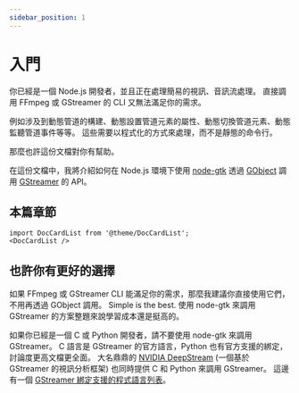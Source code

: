 ```yaml
---
sidebar_position: 1
---
```


# 入門

你已經是一個 Node.js 開發者，並且正在處理簡易的視訊、音訊流處理。
直接調用 FFmpeg 或 GStreamer 的 CLI 又無法滿足你的需求。

例如涉及到動態管道的構建、動態設置管道元素的屬性、動態切換管道元素、動態監聽管道事件等等。
這些需要以程式化的方式來處理，而不是靜態的命令行。

那麼也許這份文檔對你有幫助。

在這份文檔中，我將介紹如何在 Node.js 環境下使用 [node-gtk](https://github.com/romgrk/node-gtk) 透過 [GObject](https://docs.gtk.org/gobject/) 調用 [GStreamer](https://gstreamer.freedesktop.org/) 的 API。

## 本篇章節

```mdx-code-block
import DocCardList from '@theme/DocCardList';
<DocCardList />
```

## 也許你有更好的選擇

如果 FFmpeg 或 GStreamer CLI 能滿足你的需求，那麼我建議你直接使用它們，不用再透過 GObject 調用。
Simple is the best. 使用 node-gtk 來調用 GStreamer 的方案整題來說學習成本還是挺高的。

如果你已經是一個 C 或 Python 開發者，請不要使用 node-gtk 來調用 GStreamer。
C 語言是 GStreamer 的官方語言，Python 也有官方支援的綁定，討論度更高文檔更全面。
大名鼎鼎的 [NVIDIA DeepStream](https://developer.nvidia.com/deepstream-sdk#section-programming-options) (一個基於 GStreamer 的視訊分析框架) 也同時提供 C 和 Python 來調用 GStreamer。
這邊有一個 [GStreamer 綁定支援的程式語言列表](https://gstreamer.freedesktop.org/bindings/)。
